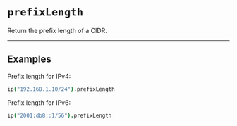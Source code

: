 # `prefixLength`

Return the prefix length of a CIDR.

---

## Examples

Prefix length for IPv4:

```coffee
ip("192.168.1.10/24").prefixLength
```

Prefix length for IPv6:

```coffee
ip("2001:db8::1/56").prefixLength
```

